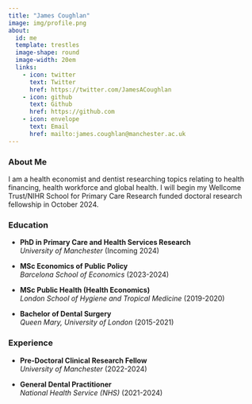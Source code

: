 ```yaml
---
title: "James Coughlan"
image: img/profile.png
about:
  id: me
  template: trestles
  image-shape: round
  image-width: 20em
  links:
    - icon: twitter
      text: Twitter
      href: https://twitter.com/JamesACoughlan
    - icon: github
      text: Github
      href: https://github.com
    - icon: envelope
      text: Email
      href: mailto:james.coughlan@manchester.ac.uk
---
```


::: {#me}
### About Me

I am a health economist and dentist researching topics relating to health financing, health workforce and global health. I will begin my Wellcome Trust/NIHR School for Primary Care Research funded doctoral research fellowship in October 2024.

### Education

-   **PhD in Primary Care and Health Services Research**\
    *University of Manchester* (Incoming 2024)

-   **MSc Economics of Public Policy**\
    *Barcelona School of Economics* (2023-2024)

-   **MSc Public Health (Health Economics)**\
    *London School of Hygiene and Tropical Medicine* (2019-2020)

-   **Bachelor of Dental Surgery**\
    *Queen Mary, University of London* (2015-2021)

### Experience

-   **Pre-Doctoral Clinical Research Fellow**\
    *University of Manchester* (2022-2024)

-   **General Dental Practitioner**\
    *National Health Service (NHS)* (2021-2024)
:::
